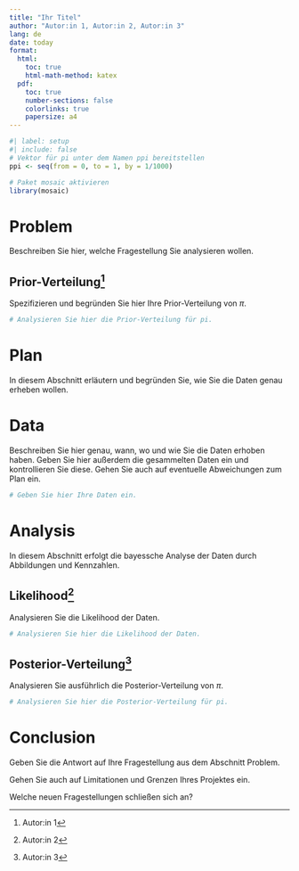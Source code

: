 ```yaml
---
title: "Ihr Titel"
author: "Autor:in 1, Autor:in 2, Autor:in 3"
lang: de
date: today
format:
  html:
    toc: true
    html-math-method: katex
  pdf:
    toc: true
    number-sections: false
    colorlinks: true 
    papersize: a4
---
```


```r
#| label: setup
#| include: false
# Vektor für pi unter dem Namen ppi bereitstellen
ppi <- seq(from = 0, to = 1, by = 1/1000)

# Paket mosaic aktivieren
library(mosaic)
```

# Problem

Beschreiben Sie hier, welche Fragestellung Sie analysieren wollen.

## Prior-Verteilung^[Autor:in 1]

Spezifizieren und begründen Sie hier Ihre Prior-Verteilung von $\pi$. 

```r
# Analysieren Sie hier die Prior-Verteilung für pi.

```

# Plan

In diesem Abschnitt erläutern und begründen Sie, wie Sie die Daten genau erheben wollen. 

# Data

Beschreiben Sie hier genau, wann, wo und wie Sie die Daten erhoben haben. Geben Sie hier außerdem die gesammelten Daten ein und kontrollieren Sie diese. Gehen Sie auch auf eventuelle Abweichungen zum Plan ein.

```r
# Geben Sie hier Ihre Daten ein.

```

# Analysis

In diesem Abschnitt erfolgt die bayessche Analyse der Daten durch Abbildungen und Kennzahlen. 

## Likelihood^[Autor:in 2]

Analysieren Sie die Likelihood der Daten.

```r
# Analysieren Sie hier die Likelihood der Daten.

```

## Posterior-Verteilung^[Autor:in 3]

Analysieren Sie ausführlich die Posterior-Verteilung von $\pi$.

```r
# Analysieren Sie hier die Posterior-Verteilung für pi.

```

# Conclusion

Geben Sie die Antwort auf Ihre Fragestellung aus dem Abschnitt Problem. 

Gehen Sie auch auf Limitationen und Grenzen Ihres Projektes ein. 

Welche neuen Fragestellungen schließen sich an?
